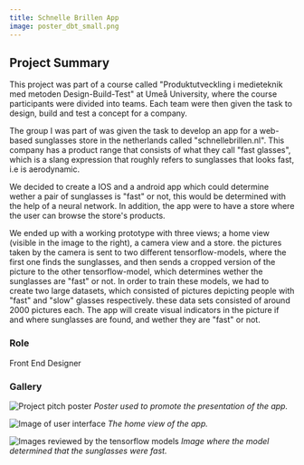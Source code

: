 ```yaml
---
title: Schnelle Brillen App
image: poster_dbt_small.png
---
```

## Project Summary

This project was part of a course called "Produktutveckling i medieteknik med metoden Design-Build-Test" at Umeå University, where the course participants were divided into teams. Each team were then given the task to design, build and test a concept for a company.

The group I was part of was given the task to develop an app for a web-based sunglasses store in the netherlands called "schnellebrillen.nl". This company has a product range that consists of what they call "fast glasses", which is a slang expression that roughly refers to sunglasses that looks fast, i.e is aerodynamic.

We decided to create a IOS and a android app which could determine wether a pair of sunglasses is "fast" or not, this would be determined with the help of a neural network. In addition, the app were to have a store where the user can browse the store's products.

We ended up with a working prototype with three views; a home view (visible in the image to the right), a camera view and a store. the pictures taken by the camera is sent to two different tensorflow-models, where the first one finds the sunglasses, and then sends a cropped version of the picture to the other tensorflow-model, which determines wether the sunglasses are "fast" or not. In order to train these models, we had to create two large datasets, which consisted of pictures depicting people with "fast" and "slow" glasses respectively. these data sets consisted of around 2000 pictures each. The app will create visual indicators in the picture if and where sunglasses are found, and wether they are "fast" or not. 

### Role
Front End Designer

### Gallery

![Project pitch poster](poster_dbt_finished_png.png)
*Poster used to promote the presentation of the app.*

![Image of user interface](schnelleb.png)
*The home view of the app.*


![Images reviewed by the tensorflow models](schnelleb2.png)
*Image where the model determined that the sunglasses were fast.*
